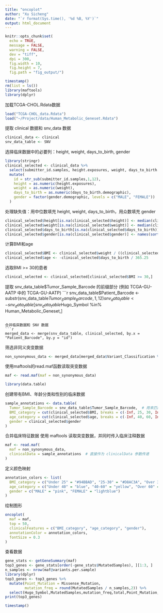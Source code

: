 ```yaml
---
title: "oncoplot"
author: "Xu Sicheng"
date: "`r format(Sys.time(), '%d %B, %Y')`"
output: html_document
---
```


```r
knitr::opts_chunk$set(
  echo = TRUE,
  message = FALSE,
  warning = FALSE,
  dev = "tiff",
  dpi = 300,
  fig.width = 10,
  fig.height = 7,
  fig.path = "fig_output/")
```

```r
timestamp()
rm(list = ls())
library(maftools)
library(dplyr)
```
加载TCGA-CHOL.Rdata数据
```r
load("TCGA-CHOL_data.Rdata")
load("~/Project/data/Human_Metabolic_Geneset.Rdata")
```

提取 clinical 数据和 snv_data 数据
```r
clinical_data <- clinical
snv_data_table <- SNV
```

选择临床数据中的必要列：height, weight, days_to_birth, gender
```r
library(stringr)
clinical_selected <- clinical_data %>%
  select(submitter_id.samples, height.exposures, weight, days_to_birth.demographic, gender.demographic) %>%
  mutate(
    id = str_sub(submitter_id.samples,1,12),
    height = as.numeric(height.exposures),
    weight = as.numeric(weight),
    days_to_birth = as.numeric(days_to_birth.demographic),
    gender = factor(gender.demographic, levels = c("MALE", "FEMALE"))
  )
```

处理缺失值：用中位数填充 height, weight, days_to_birth，用众数填充 gender
```r
clinical_selected$height[is.na(clinical_selected$height)] <- median(clinical_selected$height, na.rm = TRUE)
clinical_selected$weight[is.na(clinical_selected$weight)] <- median(clinical_selected$weight, na.rm = TRUE)
clinical_selected$days_to_birth[is.na(clinical_selected$days_to_birth)] <- median(clinical_selected$days_to_birth, na.rm = TRUE)
clinical_selected$gender[is.na(clinical_selected$gender)] <- names(sort(table(clinical_selected$gender), decreasing = TRUE))[1]
```

计算BMI和age
```r
clinical_selected$BMI <- clinical_selected$weight / ((clinical_selected$height / 100) ^ 2)
clinical_selected$age <- -clinical_selected$days_to_birth / 365.25
```

选取BMI >= 30的患者
```r
clinical_selected <- clinical_selected[clinical_selected$BMI >= 30,]
```

提取 snv_data_table$Tumor_Sample_Barcode 的前缀部分 (例如 TCGA-GU-AATP 中的 TCGA-GU-AATP)
```r
snv_data_table$Patient_Barcode <- substr(snv_data_table$Tumor_Sample_Barcode, 1, 12)
snv_data_table <- snv_data_table[snv_data_table$Hugo_Symbol %in% Human_Metabolic_Geneset,]
```

合并临床数据和 SNV 数据
```r
merged_data <- merge(snv_data_table, clinical_selected, by.x = "Patient_Barcode", by.y = "id")
```

筛选非同义突变数据
```r
non_synonymous_data <- merged_data[merged_data$Variant_Classification %in% c("Missense_Mutation", "Nonsense_Mutation", "Frame_Shift_Del", "Frame_Shift_Ins", "Nonstop_Mutation"), ]
```

使用maftools的read.maf函数读取突变数据
```r
maf <- read.maf(maf = non_synonymous_data)
```

```r
library(data.table)
```

创建带有BMI、年龄分类和性别的临床数据
```r
sample_annotations <- data.table(
  Tumor_Sample_Barcode = snv_data_table$Tumor_Sample_Barcode,  # 用来匹配SNV数据
  BMI_category = cut(clinical_selected$BMI, breaks = c(-Inf, 25, 30, Inf), labels = c("Under 25", "25-30", "Over 30")),
  age_category = cut(clinical_selected$age, breaks = c(-Inf, 40, 60, Inf), labels = c("Under 40", "40-60", "Over 60")),
  gender = clinical_selected$gender
)
```

合并临床特征数据
使用 maftools 读取突变数据，并同时传入临床注释数据
```r
maf <- read.maf(
  maf = non_synonymous_data,
  clinicalData = sample_annotations  # 直接作为 clinicalData 参数传递
)
```

定义颜色映射
```r
annotation_colors <- list(
  BMI_category = c("Under 25" = "#94BBAD", "25-30" = "#D8AC3A", "Over 30" = "#D74E52"),
  age_category = c("Under 40" = "blue", "40-60" = "yellow", "Over 60" = "purple"),
  gender = c("MALE" = "pink", "FEMALE" = "lightblue")
)
```

绘制图形
```r
oncoplot(
  maf = maf,
  top = 50,
  clinicalFeatures = c("BMI_category", "age_category", "gender"),
  annotationColor = annotation_colors,
  fontSize = 0.3
)
```

查看数据
```r
gene_stats <- getGeneSummary(maf)
top3_genes <- gene_stats[order(-gene_stats$MutatedSamples), ][1:3, ]
n_samples <- nrow(maf@variants.per.sample)
library(dplyr)
top3_genes <- top3_genes %>%
  mutate(Point_Mutation = Missense_Mutation,
         mutation_freq = round(MutatedSamples / n_samples,2)) %>%
  select(Hugo_Symbol,MutatedSamples,mutation_freq,total,Point_Mutation,Frame_Shift_Del)
print(top3_genes)
```

```r
timestamp()
```

